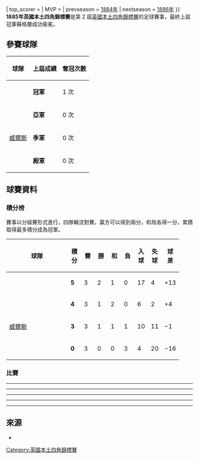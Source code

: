 {{國內足球盃賽賽季
| event_name   = 英國本土四角錦標賽
| year         = 1885年
| country      = UK
| num_season   = 2
| title_holder = {{fb|SCO}}
| result_th    = 冠軍
| dates        = 1885年2月28日–<br>1885年4月11日
| num_teams    = 4
| venues       = 
| champion     = {{fb|SCO}}
| count        = 2
| runner_up    = {{fb|ENG}}
| matches      = 6
| goals        = 37
| attendance   = {{#expr:}}
| top_scorer   = 
| MVP          = 
| prevseason   = [[1884年英國本土四角錦標賽|1884年]]
| nextseason   = [[1886年英國本土四角錦標賽|1886年]]
}}
'''1885年英國本土四角錦標賽'''是第 2 屆[[英國本土四角錦標賽|英國本土四角錦標賽]]的足球賽事，最終上屆冠軍蘇格蘭成功衞冕。

== 參賽球隊 ==
{| class="wikitable" style="text-align: center" border="1"
|-
! 球隊
! 上屆成績
! 奪冠次數
|-
| {{fb|SCO}} || '''冠軍''' || 1 次
|-
| {{fb|ENG}} || '''亞軍''' || 0 次
|-
| {{flagicon|Wales}} [[威爾斯足球代表隊|威爾斯]] || '''季軍''' || 0 次
|-
| {{fb|IRE}} || '''殿軍''' || 0 次
|}

==球賽資料==
===積分榜===
賽事以分組賽形式進行，四隊輪流對賽，贏方可以得到兩分，和局各得一分，累積取得最多積分成為冠軍。
{| class="wikitable" style="text-align:center;"
|-
!width=150|球隊
!width=20|積分
!width=20|賽
!width=20|勝
!width=20|和
!width=20|負
!width=20|入球
!width=20|失球
!width=20|球差
|- style="background:#ccffcc;"
|style="text-align:left;"|{{fb|SCO}}
|'''5'''||3||2||1||0||17||4||+13
|- 
|style="text-align:left;"|{{fb|ENG}}
|'''4'''||3||1||2||0||6||2||+4 
|-
|style="text-align:left;"|{{flagicon|Wales}} [[威爾斯足球代表隊|威爾斯]]
|'''3'''||3||1||1||1||10||11||−1
|-
|style="text-align:left;"|{{fb|IRE}}
|'''0'''||3||0||0||3||4||20||−16
|}
===比賽===
{{footballbox |
 | date = 1885年2月28日
 | team1 = {{fb-rt|ENG}}
 | score = 4–0
 | team2 = {{fb|IRE}}
 | goals1 = Joe Lofthouse {{goal|}}<br>Charles Bambridge {{goal|}}<br>Benjamin Spilsbury {{goal|}}<br>James Brown {{goal|}}<br>
 | goals2 =   
 | stadium = [[曼徹斯特|曼徹斯特]]，華里區 }}
----
{{footballbox |
 | date =  1885年3月14日
 | team1 = {{fb-rt|SCO}}
 | score = 8–2
 | team2 = {{fb|IRE}}
 | goals1 = Alexander Higgins {{goal|}}{{goal|}}{{goal|}}<br> William Turner {{goal|}} <br>Alexander Barbour {{goal|}}<br> W. Lamont {{goal|}}<br>Robert Calderwood {{goal|}}<br>John Marshall {{goal|}}
 | goals2 = John Gibb {{goal|}}{{goal|}}
 | stadium = [[格拉斯哥|格拉斯哥]]，[[漢普頓公園球場|漢普頓公園球場]] }}
----
{{footballbox |
 | date = 1885年3月14日
 | team1 = {{fb-rt|ENG}}
 | score = 1–1
 | team2 = {{fb|WAL}}
 | goals1 = Clement Mitchell {{goal|}}<br>
 | goals2 = Job Wilding {{goal|}}<br>
 | stadium = [[布萊克本|布萊克本]]，[[利明頓路球場|利明頓路球場]] }}
----
{{footballbox |
 | date = 1885年3月21日
 | team1 = {{fb-rt|ENG}}
 | score = 1–1
 | team2 = {{fb|SCO}}
 | goals1 = Charles Bambridge {{goal|}}
 | goals2 = Joseph Lindsay {{goal|}}
 | stadium = [[倫敦|倫敦]]，[[橢圓球場|橢圓球場]] }}
----
{{footballbox |
 | date = 1885年3月23日
 | team1 = {{fb-rt|WAL}}
 | score = 1–8
 | team2 = {{fb|SCO}}
 | goals1 = Robert Albert Jones {{goal|}}
 | goals2 = William Anderson {{goal|}}{{goal|}}<br>Joseph Lindsay {{goal|}}{{goal|}}{{goal|}}<br>David Allan {{goal|}}<br>Robert Calderwood {{goal|}}{{goal|}} [http://www.scottishfa.co.uk/match_details.cfm?matchid=58003]
 | stadium = [[雷克瑟姆|雷克瑟姆]]，[[跑馬廳球場|跑馬廳球場]] }}
----
{{footballbox |
 | date =  1885年4月11日
 | team1 = {{fb-rt|IRE}}
 | score = 2–8
 | team2 = {{fb|WAL}}
 | goals1 = Alex Dill {{goal|}}<br>T.B. Molyneux {{goal|}}<br>
 | goals2 = Herbert Sisson {{goal|}}{{goal|}}{{goal|}}<br> John Roach {{goal|}}{{goal|}}<br> William Owen {{goal|}}<br>Tom Burke{{goal|}}<br> Humphrey Jones {{goal|}}
 | stadium = [[貝爾法斯特|貝爾法斯特]]，[[阿爾斯特板球場|阿爾斯特板球場]]}}

==來源==
*{{cite book |
   author= Guy Oliver| 
   title=The Guinness Record of World Soccer |    url= https://archive.org/details/guinnessrecordof0000oliv|
   year=1992 |
   publisher=Guinness|
   isbn = 0-85112-954-4 }}

[[Category:英國本土四角錦標賽|Category:英國本土四角錦標賽]]